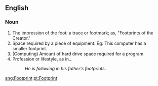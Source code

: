 ==English==

===Noun===
#The impression of the foot; a trace or footmark; as, "Footprints of the Creator."
#Space required by a piece of equipment. Eg: This computer has a smaller footprint.
#(Computing) Amount of hard drive space required for a program.
#Profession or lifestyle, as in...
#:''He is following in his father's footprints''.

[[ang:Footprint]]
[[pt:Footprint]]